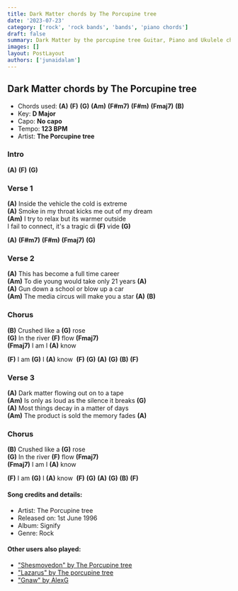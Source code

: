 ```yaml
---
title: Dark Matter chords by The Porcupine tree
date: '2023-07-23'
category: ['rock', 'rock bands', 'bands', 'piano chords']
draft: false
summary: Dark Matter by the porcupine tree Guitar, Piano and Ukulele chords,  Chords used - (A) (F) (G) (Am) (F#m7) (F#m) (Fmaj7) (B), Capo - No capo, Key - D Major.
images: []
layout: PostLayout
authors: ['junaidalam']
---
```


## Dark Matter chords by The Porcupine tree

- Chords used: **(A)** **(F)** **(G)** **(Am)** **(F#m7)** **(F#m)** **(Fmaj7)** **(B)**
- Key: **D Major**
- Capo: **No capo**
- Tempo: **123 BPM**
- Artist: **The Porcupine tree**

### Intro

**(A)** **(F)** **(G)**

### Verse 1

**(A)** Inside the vehicle the cold is extreme\
**(A)** Smoke in my throat kicks me out of my dream\
**(Am)** I try to relax but its warmer outside\
I fail to connect, it's a tragic di **(F)** vide **(G)**

**(A)** **(F#m7)** **(F#m)** **(Fmaj7)** **(G)**

### Verse 2

**(A)** This has become a full time career\
**(Am)** To die young would take only 21 years **(A)**\
**(A)** Gun down a school or blow up a car\
**(Am)** The media circus will make you a star **(A)** **(B)**

### Chorus

**(B)** Crushed like a **(G)** rose\
**(G)** In the river **(F)** flow **(Fmaj7)**\
**(Fmaj7)** I am I **(A)** know

**(F)** I am **(G)** I **(A)** know  **(F)** **(G)** **(A)** **(G)** **(B)** **(F)**

### Verse 3

**(A)** Dark matter flowing out on to a tape\
**(Am)** Is only as loud as the silence it breaks **(G)**\
**(A)** Most things decay in a matter of days\
**(Am)** The product is sold the memory fades **(A)**

### Chorus

**(B)** Crushed like a **(G)** rose\
**(G)** In the river **(F)** flow **(Fmaj7)**\
**(Fmaj7)** I am I **(A)** know

**(F)** I am **(G)** I **(A)** know  **(F)** **(G)** **(A)** **(G)** **(B)** **(F)**

#### Song credits and details:

- Artist: The Porcupine tree
- Released on: 1st June 1996
- Album: Signify
- Genre: Rock

#### Other users also played:

- ["Shesmovedon" by The Porcupine tree](https://www.chordsco.com/chords/shesmovedon-chords-by-porcupine-tree)
- ["Lazarus" by The porcupine tree](https://www.chordsco.com/chords/lazarus-guitar-chords-by-the-porcupine-tree)
- ["Gnaw" by AlexG](https://www.chordsco.com/chords/gnaw-chords-by-alex-g)
